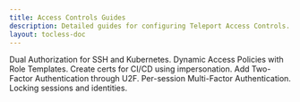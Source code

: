 ```yaml
---
title: Access Controls Guides
description: Detailed guides for configuring Teleport Access Controls.
layout: tocless-doc
---
```


<TileSet>
  <Tile icon="lock" title="Dual Authorization" href="./guides/dual-authz.mdx">
      Dual Authorization for SSH and Kubernetes.
  </Tile>
  <Tile icon="lock" title="Teleport Role Templates" href="./guides/role-templates.mdx">
     Dynamic Access Policies with Role Templates.
  </Tile>
  <Tile icon="lock" title="Impersonating Teleport Users" href="./guides/impersonation.mdx">
    Create certs for CI/CD using impersonation.
  </Tile>
  <Tile icon="lock" title="Second Factor - U2F" href="./guides/u2f.mdx">
    Add Two-Factor Authentication through U2F.
  </Tile>
  <Tile icon="lock" title="Per-session MFA" href="./guides/per-session-mfa.mdx">
    Per-session Multi-Factor Authentication.
  </Tile>
  <Tile icon="lock" title="Locking" href="./guides/locking.mdx">
    Locking sessions and identities.
  </Tile>
</TileSet>
